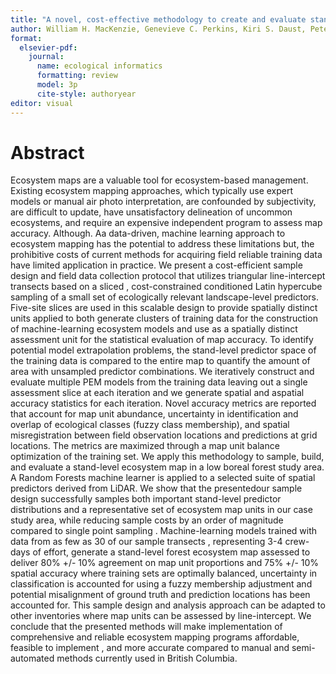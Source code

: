 ```yaml
---
title: "A novel, cost-effective methodology to create and evaluate stand-level ecosystem maps with machine-learning"
author: William H. MacKenzie, Genevieve C. Perkins, Kiri S. Daust, Peter K. Ott, Robert A. MacMillan, Brandon Heung, Che Elkin, Colin Chisholm, Pam Dykstra2, Deepa Filatow, Mike Ryan, Tim Salkeld. Tomislav Hengl.
format:
  elsevier-pdf:
    journal: 
      name: ecological informatics
      formatting: review
      model: 3p
      cite-style: authoryear
editor: visual
---
```


# Abstract 

Ecosystem maps are a valuable tool for ecosystem-based management. Existing ecosystem mapping approaches, which typically use expert models or manual air photo  interpretation, are confounded by subjectivity, are difficult to update, have unsatisfactory delineation of uncommon ecosystems, and require an expensive independent program to assess map accuracy. Although. Aa data-driven, machine learning approach to ecosystem mapping has the potential to address these limitations   but,  the prohibitive costs of current methods for acquiring field reliable training data have limited application in practice. We present a cost-efficient sample design and field data collection protocol that utilizes triangular line-intercept transects based on a sliced  , cost-constrained conditioned Latin hypercube sampling of a small set of ecologically relevant landscape-level predictors. Five-site slices are used in this scalable design to provide spatially distinct units applied to both generate clusters of training data for the construction of machine-learning ecosystem models and use as a spatially distinct assessment unit for the statistical evaluation of map accuracy. To identify potential model extrapolation problems, the stand-level predictor space of the training data is compared to the entire map to quantify the amount of area with unsampled predictor combinations. We iteratively construct and evaluate multiple PEM models from the training data leaving out a single assessment slice at   each iteration and we generate spatial and aspatial accuracy statistics for each iteration. Novel accuracy metrics are reported that account for map unit abundance, uncertainty in identification and overlap of ecological classes (fuzzy class membership), and spatial misregistration between field observation locations and predictions at grid locations. The metrics are maximized through a map unit balance optimization of the training set. We apply this methodology     to sample, build, and evaluate a stand-level ecosystem map in a low boreal forest study area. A Random Forests machine learner is applied to a selected suite of spatial predictors derived from LiDAR. We show that the presentedour sample design successfully samples both important stand-level predictor distributions and a representative set of ecosystem map units in our case study area, while reducing sample costs by an order of magnitude compared to single point sampling  . Machine-learning models trained with data from as few as 30 of our sample transects , representing 3-4 crew-days of effort, generate a stand-level forest ecosystem map assessed to deliver 80% +/- 10% agreement on map unit proportions and 75% +/- 10% spatial accuracy where training sets are optimally balanced,  uncertainty in classification is accounted for using a fuzzy membership adjustment and potential misalignment of ground truth and prediction locations has been accounted for. This sample design and analysis approach can be adapted to other inventories where map units can be assessed by line-intercept. We conclude that the presented methods will make implementation of comprehensive and reliable ecosystem mapping programs affordable, feasible to implement , and more accurate compared to manual and semi-automated methods currently used in British Columbia.


